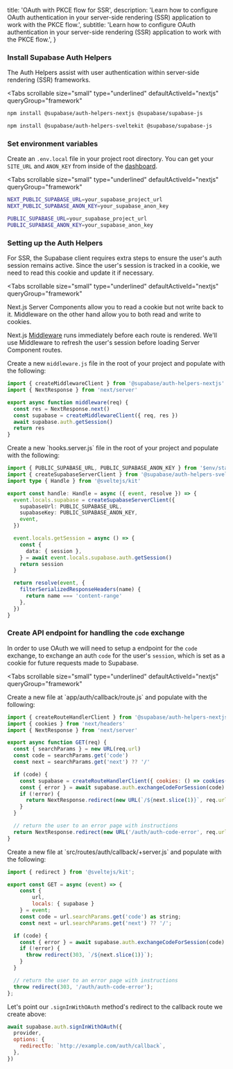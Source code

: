 
  title: 'OAuth with PKCE flow for SSR',
  description:
    'Learn how to configure OAuth authentication in your server-side rendering (SSR) application to work with the PKCE flow.',
  subtitle:
    'Learn how to configure OAuth authentication in your server-side rendering (SSR) application to work with the PKCE flow.',
}

### Install Supabase Auth Helpers

The Auth Helpers assist with user authentication within server-side rendering (SSR) frameworks.

<Tabs
  scrollable
  size="small"
  type="underlined"
  defaultActiveId="nextjs"
  queryGroup="framework"
>
<TabPanel id="nextjs" label="NextJS">

```bash
npm install @supabase/auth-helpers-nextjs @supabase/supabase-js
```

</TabPanel>
<TabPanel id="sveltekit" label="SvelteKit">

```bash
npm install @supabase/auth-helpers-sveltekit @supabase/supabase-js
```

</TabPanel>
</Tabs>

### Set environment variables

Create an `.env.local` file in your project root directory. You can get your `SITE_URL` and `ANON_KEY` from inside of the [dashboard](https://supabase.com/dashboard/project/_/settings/api).

<Tabs
  scrollable
  size="small"
  type="underlined"
  defaultActiveId="nextjs"
  queryGroup="framework"
>
<TabPanel id="nextjs" label="NextJS">

```bash .env.local
NEXT_PUBLIC_SUPABASE_URL=your_supabase_project_url
NEXT_PUBLIC_SUPABASE_ANON_KEY=your_supabase_anon_key
```

</TabPanel>
<TabPanel id="sveltekit" label="SvelteKit">

```bash .env.local
PUBLIC_SUPABASE_URL=your_supabase_project_url
PUBLIC_SUPABASE_ANON_KEY=your_supabase_anon_key
```

</TabPanel>
</Tabs>

### Setting up the Auth Helpers

For SSR, the Supabase client requires extra steps to ensure the user's auth session remains active. Since the user's session is tracked in a cookie, we need to read this cookie and update it if necessary.

<Tabs
  scrollable
  size="small"
  type="underlined"
  defaultActiveId="nextjs"
  queryGroup="framework"
>
<TabPanel id="nextjs" label="NextJS">
Next.js Server Components allow you to read a cookie but not write back to it. Middleware on the other hand allow you to both read and write to cookies.

Next.js [Middleware](https://nextjs.org/docs/app/building-your-application/routing/middleware) runs immediately before each route is rendered. We'll use Middleware to refresh the user's session before loading Server Component routes.

Create a new `middleware.js` file in the root of your project and populate with the following:

```js middleware.js
import { createMiddlewareClient } from '@supabase/auth-helpers-nextjs'
import { NextResponse } from 'next/server'

export async function middleware(req) {
  const res = NextResponse.next()
  const supabase = createMiddlewareClient({ req, res })
  await supabase.auth.getSession()
  return res
}
```

</TabPanel>
<TabPanel id="sveltekit" label="SvelteKit">
Create a new `hooks.server.js` file in the root of your project and populate with the following:

```ts src/hooks.server.js
import { PUBLIC_SUPABASE_URL, PUBLIC_SUPABASE_ANON_KEY } from '$env/static/public'
import { createSupabaseServerClient } from '@supabase/auth-helpers-sveltekit'
import type { Handle } from '@sveltejs/kit'

export const handle: Handle = async ({ event, resolve }) => {
  event.locals.supabase = createSupabaseServerClient({
    supabaseUrl: PUBLIC_SUPABASE_URL,
    supabaseKey: PUBLIC_SUPABASE_ANON_KEY,
    event,
  })

  event.locals.getSession = async () => {
    const {
      data: { session },
    } = await event.locals.supabase.auth.getSession()
    return session
  }

  return resolve(event, {
    filterSerializedResponseHeaders(name) {
      return name === 'content-range'
    },
  })
}
```

</TabPanel>
</Tabs>

### Create API endpoint for handling the `code` exchange

In order to use OAuth we will need to setup a endpoint for the `code` exchange, to exchange an auth `code` for the user's `session`, which is set as a cookie for future requests made to Supabase.

<Tabs
  scrollable
  size="small"
  type="underlined"
  defaultActiveId="nextjs"
  queryGroup="framework"
>
<TabPanel id="nextjs" label="NextJS">
Create a new file at `app/auth/callback/route.js` and populate with the following:

```js app/auth/callback/route.js
import { createRouteHandlerClient } from '@supabase/auth-helpers-nextjs'
import { cookies } from 'next/headers'
import { NextResponse } from 'next/server'

export async function GET(req) {
  const { searchParams } = new URL(req.url)
  const code = searchParams.get('code')
  const next = searchParams.get('next') ?? '/'

  if (code) {
    const supabase = createRouteHandlerClient({ cookies: () => cookies() })
    const { error } = await supabase.auth.exchangeCodeForSession(code)
    if (!error) {
      return NextResponse.redirect(new URL(`/${next.slice(1)}`, req.url))
    }
  }

  // return the user to an error page with instructions
  return NextResponse.redirect(new URL('/auth/auth-code-error', req.url))
}
```

</TabPanel>
<TabPanel id="sveltekit" label="SvelteKit">
Create a new file at `src/routes/auth/callback/+server.js` and populate with the following:

```js src/routes/auth/callback/+server.js
import { redirect } from '@sveltejs/kit';

export const GET = async (event) => {
	const {
		url,
		locals: { supabase }
	} = event;
	const code = url.searchParams.get('code') as string;
	const next = url.searchParams.get('next') ?? '/';

  if (code) {
    const { error } = await supabase.auth.exchangeCodeForSession(code)
    if (!error) {
      throw redirect(303, `/${next.slice(1)}`);
    }
  }

  // return the user to an error page with instructions
  throw redirect(303, '/auth/auth-code-error');
};
```

</TabPanel>
</Tabs>

Let's point our `.signInWithOAuth` method's redirect to the callback route we create above:

```js
await supabase.auth.signInWithOAuth({
  provider,
  options: {
    redirectTo: `http://example.com/auth/callback`,
  },
})
```


